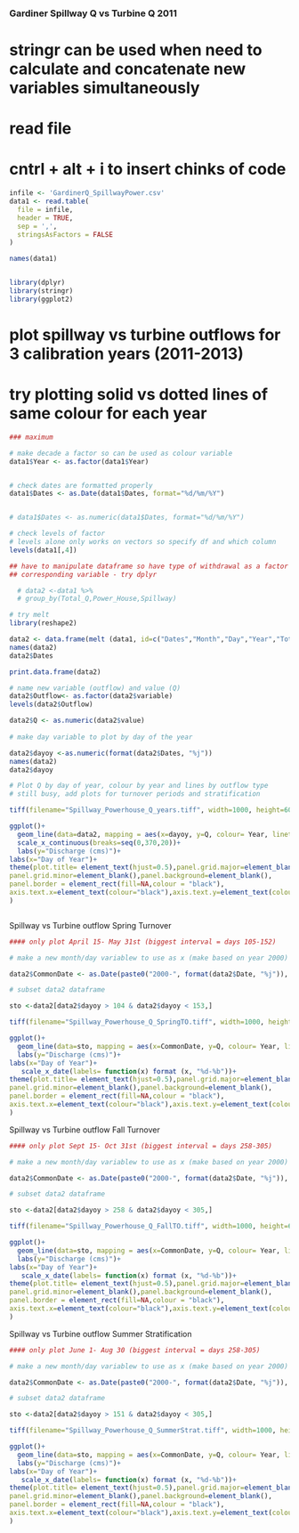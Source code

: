 

##################################################
### Gardiner Spillway Q vs Turbine Q 2011 

# stringr can be used when need to calculate and concatenate new variables simultaneously

# read file
# cntrl + alt + i to insert chinks of code

```{r}

infile <- 'GardinerQ_SpillwayPower.csv'
data1 <- read.table(
  file = infile,
  header = TRUE,
  sep = ',',
  stringsAsFactors = FALSE
)

names(data1)


library(dplyr)
library(stringr)
library(ggplot2)


```
# plot spillway vs turbine outflows for 3 calibration years (2011-2013)
# try plotting solid vs dotted lines of same colour for each year

```{r}


### maximum

# make decade a factor so can be used as colour variable
data1$Year <- as.factor(data1$Year)


# check dates are formatted properly
data1$Dates <- as.Date(data1$Dates, format="%d/%m/%Y")


# data1$Dates <- as.numeric(data1$Dates, format="%d/%m/%Y")

# check levels of factor
# levels alone only works on vectors so specify df and which column
levels(data1[,4])

## have to manipulate dataframe so have type of withdrawal as a factor and Q as 
## corresponding variable - try dplyr

  # data2 <-data1 %>%
  # group_by(Total_Q,Power_House,Spillway)

# try melt
library(reshape2)

data2 <- data.frame(melt (data1, id=c("Dates","Month","Day","Year","Total_Q")))
names(data2)
data2$Dates

print.data.frame(data2)

# name new variable (outflow) and value (Q)
data2$Outflow<- as.factor(data2$variable)
levels(data2$Outflow)

data2$Q <- as.numeric(data2$value)
  
# make day variable to plot by day of the year

data2$dayoy <-as.numeric(format(data2$Dates, "%j"))
names(data2)
data2$dayoy

# Plot Q by day of year, colour by year and lines by outflow type
# still busy, add plots for turnover periods and stratification

tiff(filename="Spillway_Powerhouse_Q_years.tiff", width=1000, height=600)

ggplot()+
  geom_line(data=data2, mapping = aes(x=dayoy, y=Q, colour= Year, linetype=Outflow))+
  scale_x_continuous(breaks=seq(0,370,20))+
  labs(y="Discharge (cms)")+
labs(x="Day of Year")+
theme(plot.title= element_text(hjust=0.5),panel.grid.major=element_blank(), 
panel.grid.minor=element_blank(),panel.background=element_blank(),
panel.border = element_rect(fill=NA,colour = "black"),
axis.text.x=element_text(colour="black"),axis.text.y=element_text(colour="black")
)



```
######## Spillway vs Turbine outflow Spring Turnover ########
############################################################

```{r}
#### only plot April 15- May 31st (biggest interval = days 105-152)

# make a new month/day variablew to use as x (make based on year 2000)

data2$CommonDate <- as.Date(paste0("2000-", format(data2$Date, "%j")), "%Y-%j")

# subset data2 dataframe

sto <-data2[data2$dayoy > 104 & data2$dayoy < 153,]

tiff(filename="Spillway_Powerhouse_Q_SpringTO.tiff", width=1000, height=600)

ggplot()+
  geom_line(data=sto, mapping = aes(x=CommonDate, y=Q, colour= Year, linetype=Outflow),size=1.2)+
  labs(y="Discharge (cms)")+
labs(x="Day of Year")+
   scale_x_date(labels= function(x) format (x, "%d-%b"))+
theme(plot.title= element_text(hjust=0.5),panel.grid.major=element_blank(), 
panel.grid.minor=element_blank(),panel.background=element_blank(),
panel.border = element_rect(fill=NA,colour = "black"),
axis.text.x=element_text(colour="black"),axis.text.y=element_text(colour="black")
)


```

######### Spillway vs Turbine outflow Fall Turnover ##########
##############################################################

```{r}
#### only plot Sept 15- Oct 31st (biggest interval = days 258-305)

# make a new month/day variablew to use as x (make based on year 2000)

data2$CommonDate <- as.Date(paste0("2000-", format(data2$Date, "%j")), "%Y-%j")

# subset data2 dataframe

sto <-data2[data2$dayoy > 258 & data2$dayoy < 305,]

tiff(filename="Spillway_Powerhouse_Q_FallTO.tiff", width=1000, height=600)

ggplot()+
  geom_line(data=sto, mapping = aes(x=CommonDate, y=Q, colour= Year, linetype=Outflow),size=1.2)+
  labs(y="Discharge (cms)")+
labs(x="Day of Year")+
   scale_x_date(labels= function(x) format (x, "%d-%b"))+
theme(plot.title= element_text(hjust=0.5),panel.grid.major=element_blank(), 
panel.grid.minor=element_blank(),panel.background=element_blank(),
panel.border = element_rect(fill=NA,colour = "black"),
axis.text.x=element_text(colour="black"),axis.text.y=element_text(colour="black")
)

```
######### Spillway vs Turbine outflow Summer Stratification ##########
######################################################################

```{r}

#### only plot June 1- Aug 30 (biggest interval = days 258-305)

# make a new month/day variablew to use as x (make based on year 2000)

data2$CommonDate <- as.Date(paste0("2000-", format(data2$Date, "%j")), "%Y-%j")

# subset data2 dataframe

sto <-data2[data2$dayoy > 151 & data2$dayoy < 305,]

tiff(filename="Spillway_Powerhouse_Q_SummerStrat.tiff", width=1000, height=600)

ggplot()+
  geom_line(data=sto, mapping = aes(x=CommonDate, y=Q, colour= Year, linetype=Outflow),size=1.2)+
  labs(y="Discharge (cms)")+
labs(x="Day of Year")+
   scale_x_date(labels= function(x) format (x, "%d-%b"))+
theme(plot.title= element_text(hjust=0.5),panel.grid.major=element_blank(), 
panel.grid.minor=element_blank(),panel.background=element_blank(),
panel.border = element_rect(fill=NA,colour = "black"),
axis.text.x=element_text(colour="black"),axis.text.y=element_text(colour="black")
)

```

